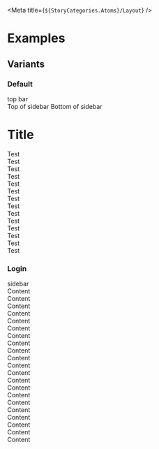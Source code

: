 
<Meta title={`${StoryCategories.Atoms}/Layout`} />

<LayoutDocs />

# Examples

## Variants

### Default

<Canvas>
    <div class="p-4 h-screen">
        <p-layout class="bg-mystic">
            <div slot="topbar" class="h-10 bg-indigo/20">
                top bar
            </div>
            <div
                slot="sidebar"
                class="w-full flex flex-col justify-between bg-positive/20"
            >
                <span>Top of sidebar</span>
                <span>Bottom of sidebar</span>
            </div>
            <div slot="content" class="bg-unbiased/20 flex gap-6 flex-col h-full">
								<h1 class="text-3xl text-storm">Title</h1>
								<div class="flex gap-4">
										<div class="bg-white rounded w-full h-24"></div>
										<div class="bg-white rounded w-full h-24"></div>
								</div>
								<div class="bg-white rounded w-full flex-1">
										Test <br />
										Test <br />
										Test <br />
										Test <br />
										Test <br />
										Test <br />
										Test <br />
										Test <br />
										Test <br />
										Test <br />
										Test <br />
										Test <br />
										Test <br />
										Test <br />
								</div>
            </div>
        </p-layout>
    </div>
</Canvas>

### Login

<Canvas>
    <div class="p-4 h-screen">
        <p-layout variant="login" class="bg-mystic">
            <div
                slot="sidebar"
                class="rounded-lg p-18 w-full relative overflow-hidden bg-positive/20"
            >
                sidebar
            </div>
            <div slot="content" class="bg-unbiased/20">
                Content <br />
                Content <br />
                Content <br />
                Content <br />
                Content <br />
                Content <br />
                Content <br />
                Content <br />
                Content <br />
                Content <br />
                Content <br />
                Content <br />
                Content <br />
                Content <br />
                Content <br />
                Content <br />
                Content <br />
                Content <br />
                Content <br />
                Content <br />
                Content <br />
            </div>
        </p-layout>
    </div>
</Canvas>
